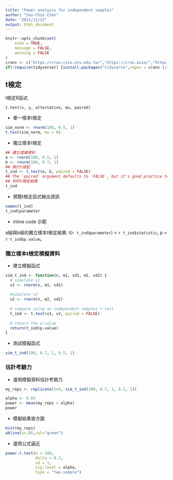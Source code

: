 ```yaml
---
title: "Power analysis for independent samples"
author: "Sau-Chin Chen"
date: "2021/11/12"
output: html_document
---
```


```r
knitr::opts_chunk$set(
	echo = TRUE,
	message = FALSE,
	warning = FALSE
)
crans <- c("https://cran.csie.ntu.edu.tw/","https://cran.asia/","https://cloud.r-project.org")
if(!require(tidyverse)) {install.packages("tidyverse",repos = crans );library(tidyverse)} 
```

## t檢定

t檢定R函式

`t.test(x, y, alternative, mu, paired)`


- 單一樣本t檢定

```r
sim_norm <- rnorm(100, 0.5, 1)
t.test(sim_norm, mu = 0)
```

- 獨立樣本t檢定


```r
## 建立虛擬資料
a <- rnorm(100, 0.5, 1)
b <- rnorm(100, 0.7, 1)
## 執行t檢定
t_ind <- t.test(a, b, paired = FALSE)
## The `paired` argument defaults to `FALSE`, but it's good practice to always explicitly set it so you are never confused about what type of test you are performing.
## 列印t檢定結果
t_ind
```


- 預覽t檢定函式輸出資訊


```r
names(t_ind)
t_ind$parameter
```

- inline code 示範

a組與b組的獨立樣本t檢定結果: t(`r t_ind$parameter`) = `r t_ind$statistic`, p = `r t_ind$p.value`。


### 獨立樣本t檢定模擬資料

- 建立模擬函式


```r
sim_t_ind <- function(n, m1, sd1, m2, sd2) {
  # simulate v1
  v1 <- rnorm(n, m1, sd1)
  
  #simulate v2
  v2 <- rnorm(n, m2, sd2)
    
  # compare using an independent samples t-test
  t_ind <- t.test(v1, v2, paired = FALSE)
  
  # return the p-value
  return(t_ind$p.value)
}
```

- 測試模擬函式


```r
sim_t_ind(100, 0.7, 1, 0.5, 1)
```

### 估計考驗力

- 運用模擬資料估計考驗力

```r
my_reps <- replicate(1e4, sim_t_ind(100, 0.7, 1, 0.5, 1))

alpha <- 0.05
power <- mean(my_reps < alpha)
power
```

- 模擬結果直方圖

```r
hist(my_reps)
abline(v=.05,col="green")
```

- 運用公式逼近


```r
power.t.test(n = 100, 
             delta = 0.2, 
             sd = 1, 
             sig.level = alpha, 
             type = "two.sample")
```


